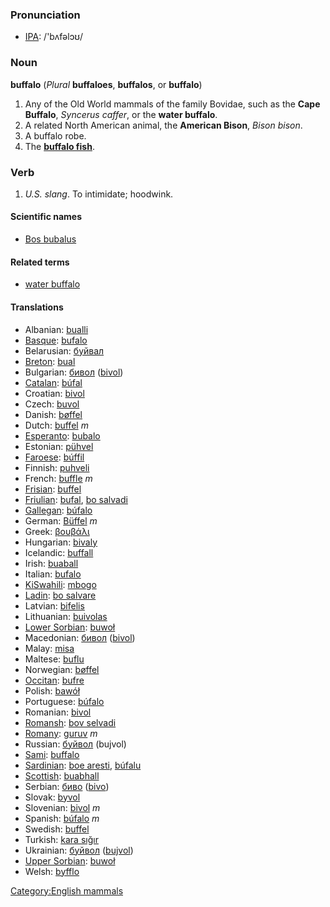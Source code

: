 === Pronunciation ===
*[[w:IPA|IPA]]: /'bʌfəlɔʊ/

=== Noun ===
'''buffalo''' (''Plural'' '''buffaloes''', '''buffalos''', or '''buffalo''')

# Any of the Old World mammals of the family Bovidae, such as the '''Cape Buffalo''', ''Syncerus caffer'', or the '''water buffalo'''.
# A related North American animal, the '''American Bison''', ''Bison bison''.
# A buffalo robe.
# The '''[[buffalo fish]]'''.

=== Verb ===
# ''U.S. slang''. To intimidate; hoodwink.

====Scientific names====
*[[Bos bubalus]]

==== Related terms ====
*[[water buffalo]]

==== Translations ====

*Albanian: [[bualli]]
*[[Basque]]: [[bufalo]]
*Belarusian: [[буйвал]]
*[[Breton]]: [[bual]]
*Bulgarian: [[бивол]] ([[bivol]])
*[[Catalan]]: [[búfal]]
*Croatian: [[bivol]]
*Czech: [[buvol]]
*Danish: [[bøffel]]
*Dutch: [[buffel]] ''m''
*[[Esperanto]]: [[bubalo]]
*Estonian: [[pühvel]]
*[[Faroese]]: [[búffil]]
*Finnish: [[puhveli]]
*French: [[buffle]] ''m''
*[[Frisian]]: [[buffel]]
*[[Friulian]]: [[bufal]], [[bo salvadi]]
*[[Gallegan]]: [[búfalo]]
*German: [[Büffel]] ''m''
*Greek: [[βουβάλι]]
*Hungarian: [[bivaly]]
*Icelandic: [[buffall]]
*Irish: [[buaball]]
*Italian: [[bufalo]]
*[[KiSwahili]]: [[mbogo]]
*[[Ladin]]: [[bo salvare]]
*Latvian: [[bifelis]]
*Lithuanian: [[buivolas]]
*[[Lower Sorbian]]: [[buwoł]]
*Macedonian: [[бивол]] ([[bivol]])
*Malay: [[misa]]
*Maltese: [[buflu]]
*Norwegian: [[bøffel]]
*[[Occitan]]: [[bufre]]
*Polish: [[bawół]]
*Portuguese: [[búfalo]]
*Romanian: [[bivol]]
*[[Romansh]]: [[bov selvadi]]
*[[Romany]]: [[guruv]] ''m''
*Russian: [[буйвол]] (bujvol)
*[[Sami]]: [[buffalo]]
*[[Sardinian]]: [[boe aresti]], [[búfalu]]
*[[Scottish]]: [[buabhall]]
*Serbian: [[биво]] ([[bivo]])
*Slovak: [[byvol]]
*Slovenian: [[bivol]] ''m''
*Spanish: [[búfalo]] ''m''
*Swedish: [[buffel]]
*Turkish: [[kara sığır]]
*Ukrainian: [[буйвол]] ([[bujvol]])
*[[Upper Sorbian]]: [[buwoł]]
*Welsh: [[byfflo]]

[[Category:English mammals]]